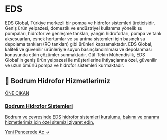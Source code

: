 # EDS

EDS Global, Türkiye merkezli bir pompa ve hidrofor sistemleri üreticisidir. Geniş ürün yelpazesi, domestik ve endüstriyel kullanıma yönelik su pompaları, hidrofor ve genleşme tankları, yangın hidroforları, pompa ve tank aksesuarları, esnek hortumlar ve su arıtma sistemleri için basınçlı su depolama tankları (RO tankları) gibi ürünleri kapsamaktadır. EDS Global, kaliteli ve güvenilir ürünleriyle suyun basınçlandırılması ve depolanması konusunda etkin çözümler sunmaktadır. Gül-Tekin Mühendislik, EDS Global'in geniş ürün yelpazesi ile müşterilerine ihtiyaçlarına özel, güvenilir ve uzun ömürlü pompa ve hidrofor sistemleri kurmaktadır.

## 🌟 Bodrum Hidrofor Hizmetlerimiz

<a href="https://bodrum-hidrofor.gul-tekinmuhendislik.com" target="_blank" rel="noopener noreferrer" class="link-card featured">
  <div class="link-card-content">
    <span class="badge">ÖNE ÇIKAN</span>
    <h3>Bodrum Hidrofor Sistemleri</h3>
    <p>Bodrum ve çevresinde EDS hidrofor sistemleri kurulumu, bakımı ve onarımı hizmetlerimiz için özel sitemizi ziyaret edin.</p>
    <span class="link-card-cta">Yeni Pencerede Aç →</span>
  </div>
</a>